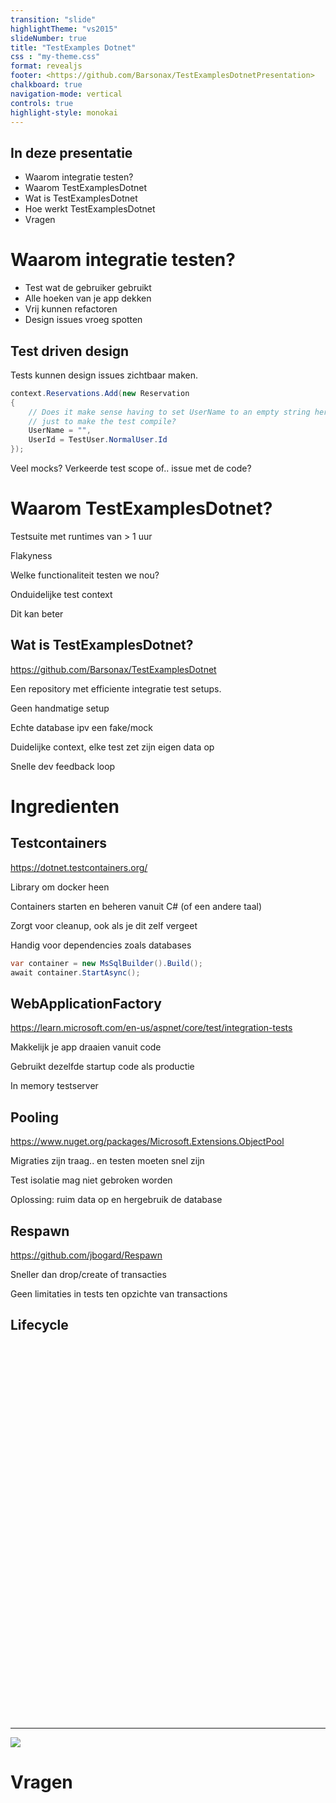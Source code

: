 ```yaml
---
transition: "slide"
highlightTheme: "vs2015"
slideNumber: true
title: "TestExamples Dotnet"
css : "my-theme.css"
format: revealjs
footer: <https://github.com/Barsonax/TestExamplesDotnetPresentation>
chalkboard: true
navigation-mode: vertical
controls: true
highlight-style: monokai
---
```


## In deze presentatie

- Waarom integratie testen?
- Waarom TestExamplesDotnet
- Wat is TestExamplesDotnet
- Hoe werkt TestExamplesDotnet
- Vragen

# Waarom integratie testen?

- Test wat de gebruiker gebruikt
- Alle hoeken van je app dekken
- Vrij kunnen refactoren
- Design issues vroeg spotten

## Test driven design

Tests kunnen design issues zichtbaar maken.

::: {.fragment}
```cs
context.Reservations.Add(new Reservation
{
    // Does it make sense having to set UserName to an empty string here
    // just to make the test compile?
    UserName = "",
    UserId = TestUser.NormalUser.Id
});
```
:::

<span class="fragment">Veel mocks? </span> <span class="fragment">Verkeerde test scope of..</span> <span class="fragment"> issue met de code?</span>

# Waarom TestExamplesDotnet?

<span class="fragment">Testsuite met runtimes van > 1 uur</span>

<span class="fragment">Flakyness</span>

<span class="fragment">Welke functionaliteit testen we nou?</span>

<span class="fragment">Onduidelijke test context</span>

<span class="fragment">Dit kan beter</span>

## Wat is TestExamplesDotnet?

<https://github.com/Barsonax/TestExamplesDotnet>

Een repository met efficiente integratie test setups.

<span class="fragment">Geen handmatige setup</span>

<span class="fragment">Echte database ipv een fake/mock</span>

<span class="fragment">Duidelijke context, elke test zet zijn eigen data op</span>

<span class="fragment">Snelle dev feedback loop</span>

# Ingredienten

## Testcontainers

<https://dotnet.testcontainers.org/>

<span class="fragment">Library om docker heen</span>

<span class="fragment">Containers starten en beheren vanuit C#</span><span class="fragment"> (of een andere taal)</span>

<span class="fragment">Zorgt voor cleanup, ook als je dit zelf vergeet</span>

<span class="fragment">Handig voor dependencies zoals databases</span>

::: {.fragment}
```cs
var container = new MsSqlBuilder().Build();
await container.StartAsync();
```
:::

## WebApplicationFactory

<https://learn.microsoft.com/en-us/aspnet/core/test/integration-tests>

<span class="fragment">Makkelijk je app draaien vanuit code</span>

<span class="fragment">Gebruikt dezelfde startup code als productie</span>

<span class="fragment">In memory testserver</span>

## Pooling

<https://www.nuget.org/packages/Microsoft.Extensions.ObjectPool>

<span class="fragment">Migraties zijn traag..</span><span class="fragment"> en testen moeten snel zijn</span>

<span class="fragment">Test isolatie mag niet gebroken worden</span>

<span class="fragment">Oplossing: </span><span class="fragment">ruim data op en hergebruik de database</span>

## Respawn

<https://github.com/jbogard/Respawn>

<span class="fragment">Sneller dan drop/create of transacties</span>

<span class="fragment">Geen limitaties in tests ten opzichte van transactions</span>

## Lifecycle

<a>
    <img height=600em data-src="media/ApiTestsFlowChart.drawio.svg">
</a>

---

![](media/2000testsin10sec.gif)

# Vragen